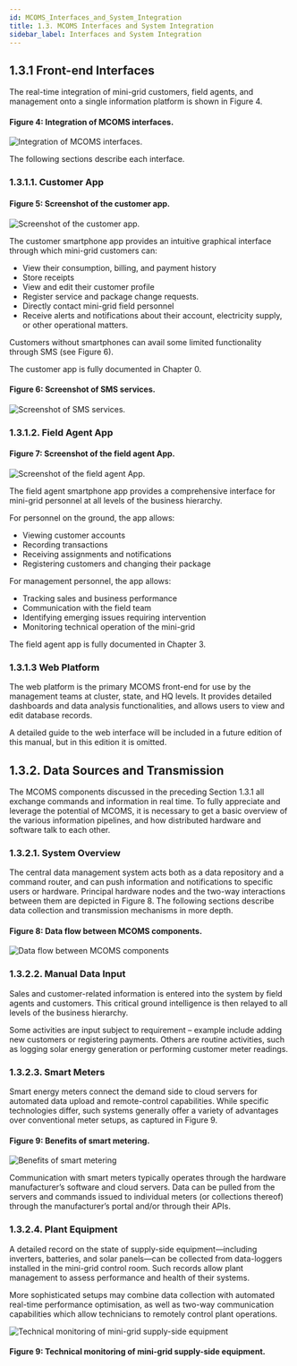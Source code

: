 ```yaml
---
id: MCOMS_Interfaces_and_System_Integration
title: 1.3. MCOMS Interfaces and System Integration
sidebar_label: Interfaces and System Integration
---
```


## 1.3.1 Front-end Interfaces
The real-time integration of mini-grid customers, field agents, and management onto a single information platform is shown in Figure 4.

#### Figure 4: Integration of MCOMS interfaces.
![Integration of MCOMS interfaces.](./assets/1.3.1_IntMCOMInterf.svg)

The following sections describe each interface.

### 1.3.1.1. Customer App
#### Figure 5: Screenshot of the customer app.
![Screenshot of the customer app.](./assets/1.3.2_CustApp.png)

The customer smartphone app provides an intuitive graphical interface through which mini-grid customers can:
* View their consumption, billing, and payment history
* Store receipts
* View and edit their customer profile
* Register service and package change requests.
* Directly contact mini-grid field personnel
* Receive alerts and notifications about their account, electricity supply, or other operational matters.



Customers without smartphones can avail some limited functionality through SMS (see Figure 6).

The customer app is fully documented in Chapter 0.

#### Figure 6: Screenshot of SMS services.
![Screenshot of SMS services.](./assets/1.3.3_ScrShSMS.png)

### 1.3.1.2. Field Agent App
#### Figure 7: Screenshot of the field agent App.
![Screenshot of the field agent App.](./assets/1.3.4_FieldAgApp.png)

The field agent smartphone app provides a comprehensive interface for mini-grid personnel at all levels of the business hierarchy.

For personnel on the ground, the app allows:
* Viewing customer accounts
* Recording transactions
* Receiving assignments and notifications
* Registering customers and changing their package

For management personnel, the app allows:
* Tracking sales and business performance
* Communication with the field team
* Identifying emerging issues requiring intervention
* Monitoring technical operation of the mini-grid

The field agent app is fully documented in Chapter 3.

### 1.3.1.3 Web Platform
The web platform is the primary MCOMS front-end for use by the management teams at cluster, state, and HQ levels. It provides detailed dashboards and data analysis functionalities, and allows users to view and edit database records.

A detailed guide to the web interface will be included in a future edition of this manual, but in this edition it is omitted.

## 1.3.2. Data Sources and Transmission
The MCOMS components discussed in the preceding Section 1.3.1 all exchange commands and information in real time. To fully appreciate and leverage the potential of MCOMS, it is necessary to get a basic overview of the various information pipelines, and how distributed hardware and software talk to each other.

### 1.3.2.1. System Overview
The central data management system acts both as a data repository and a command router, and can push information and notifications to specific users or hardware. Principal hardware nodes and the two-way interactions between them are depicted in Figure 8. The following sections describe data collection and transmission mechanisms in more depth.

#### Figure 8: Data flow between MCOMS components.
![Data flow between MCOMS components](./assets/1.3.5_DataFlow.svg)

### 1.3.2.2. Manual Data Input
Sales and customer-related information is entered into the system by field agents and customers. This critical ground intelligence is then relayed to all levels of the business hierarchy. 

Some activities are input subject to requirement – example include adding new customers or registering payments. Others are routine activities, such as logging solar energy generation or performing customer meter readings.

### 1.3.2.3. Smart Meters
Smart energy meters connect the demand side to cloud servers for automated data upload and remote-control capabilities. While specific technologies differ, such systems generally offer a variety of advantages over conventional meter setups, as captured in Figure 9.

#### Figure 9: Benefits of smart metering.
![Benefits of smart metering](./assets/1.3.6_BenofSmrtMet.svg)

Communication with smart meters typically operates through the hardware manufacturer’s software and cloud servers. Data can be pulled from the servers and commands issued to individual meters (or collections thereof) through the manufacturer’s portal and/or through their APIs.

### 1.3.2.4. Plant Equipment
A detailed record on the state of supply-side equipment—including inverters, batteries, and solar panels—can be collected from data-loggers installed in the mini-grid control room. Such records allow plant management to assess performance and health of their systems.

More sophisticated setups may combine data collection with automated real-time performance optimisation, as well as two-way communication capabilities which allow technicians to remotely control plant operations.

![Technical monitoring of mini-grid supply-side equipment](./assets/1.4.1_MonSupEquipment.svg)
#### Figure 9: Technical monitoring of mini-grid supply-side equipment.